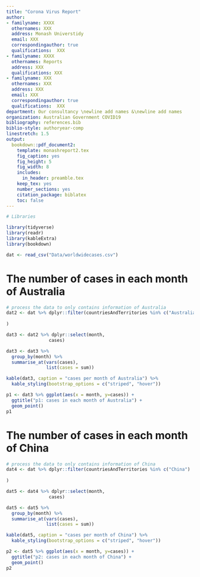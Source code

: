 ```yaml
---
title: "Corona Virus Report"
author:
- familyname: XXXX
  othernames: XXX
  address: Monash Universtidy
  email: XXX
  correspondingauthor: true
  qualifications:  XXX
- familyname: XXXX
  othernames: Reports
  address: XXX
  qualifications: XXX
- familyname: XXX
  othernames: XXX
  address: XXX
  email: XXX
  correspondingauthor: true
  qualifications:  XXX
department: Our consultancy \newline add names &\newline add names
organization: Australian Government COVID19
bibliography: references.bib
biblio-style: authoryear-comp
linestretch: 1.5
output:
  bookdown::pdf_document2:
    template: monashreport2.tex
    fig_caption: yes
    fig_height: 5
    fig_width: 8
    includes:
      in_header: preamble.tex
    keep_tex: yes
    number_sections: yes
    citation_package: biblatex
    toc: false
---
```


```r
# Libraries

library(tidyverse)
library(readr)
library(kableExtra)
library(bookdown)

```

```r
dat <- read_csv("Data/worldwidecases.csv")
```

\section*{Country Australia and China}


# The number of cases in each month of Australia
```r
# process the data to only contains information of Australia 
dat2 <- dat %>% dplyr::filter(countriesAndTerritories %in% c("Australia")
                                                          
)
```


```r
dat3 <- dat2 %>% dplyr::select(month,
                cases)

dat3 <- dat3 %>%
  group_by(month) %>%
  summarise_at(vars(cases),
               list(cases = sum))

kable(dat3, caption = "cases per month of Australia") %>%
  kable_styling(bootstrap_options = c("striped", "hover"))
```

```r
p1 <- dat3 %>% ggplot(aes(x = month, y=cases)) +
  ggtitle("p1: cases in each month of Australia") +
  geom_point()
p1
``` 
# The number of cases in each month of China
```r
# process the data to only contains information of China 
dat4 <- dat %>% dplyr::filter(countriesAndTerritories %in% c("China")
                                                          
)
```


```r
dat5 <- dat4 %>% dplyr::select(month,
                cases)

dat5 <- dat5 %>%
  group_by(month) %>%
  summarise_at(vars(cases),
               list(cases = sum))

kable(dat5, caption = "cases per month of China") %>%
  kable_styling(bootstrap_options = c("striped", "hover"))
```

```r
p2 <- dat5 %>% ggplot(aes(x = month, y=cases)) +
  ggtitle("p2: cases in each month of China") +
  geom_point()
p2
``` 